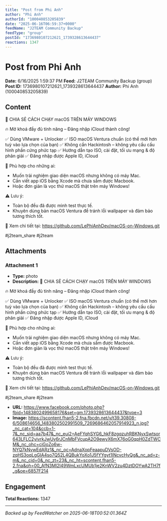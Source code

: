 ```yaml
---
title: "Post from Phi Anh"
author: "Phi Anh"
authorId: "100040853205839"
date: "2025-06-16T06:59:37+0000"
feedName: "J2TEAM Community Backup"
feedType: "group"
postId: "1736980107212621_1739328613644437"
reactions: 1347
---
```


# Post from Phi Anh

**Date:** 6/16/2025 1:59:37 PM
**Feed:** J2TEAM Community Backup (group)
**Post ID:** 1736980107212621_1739328613644437
**Author:** Phi Anh (100040853205839)

## Content

🍎 CHIA SẺ CÁCH CHẠY macOS TRÊN MÁY WINDOWS

🔥 Mở khoá đầy đủ tính năng – Đăng nhập iCloud thành công!

✅ Dùng VMware + Unlocker
✅ ISO macOS Ventura chuẩn (có thể mới hơn tuỳ vào lựa chọn của bạn)
✅ Không cần Hackintosh – không yêu cầu cấu hình phần cứng phức tạp
✅ Hướng dẫn tạo ISO, cài đặt, tối ưu mạng & độ phân giải
✅ Đăng nhập được Apple ID, iCloud

📌 Phù hợp cho những ai:
- Muốn trải nghiệm giao diện macOS nhưng không có máy Mac.
- Cần viết app iOS bằng Xcode mà chưa sắm được Macbook.
- Hoặc đơn giản là vọc thử macOS thật trên máy Windows!

⚠️ Lưu ý:
- Toàn bộ đều đã được mình test thực tế.
- Khuyên dùng bản macOS Ventura để tránh lỗi wallpaper và đảm bảo tương thích tốt.

📌 Xem chi tiết tại:
https://github.com/LePhiAnhDev/macOS-on-Windows.git

#j2team_share #j2team

## Attachments

### Attachment 1
- **Type:** photo
- **Description:** 🍎 CHIA SẺ CÁCH CHẠY macOS TRÊN MÁY WINDOWS

🔥 Mở khoá đầy đủ tính năng – Đăng nhập iCloud thành công!

✅ Dùng VMware + Unlocker
✅ ISO macOS Ventura chuẩn (có thể mới hơn tuỳ vào lựa chọn của bạn)
✅ Không cần Hackintosh – không yêu cầu cấu hình phần cứng phức tạp
✅ Hướng dẫn tạo ISO, cài đặt, tối ưu mạng & độ phân giải
✅ Đăng nhập được Apple ID, iCloud

📌 Phù hợp cho những ai:
- Muốn trải nghiệm giao diện macOS nhưng không có máy Mac.
- Cần viết app iOS bằng Xcode mà chưa sắm được Macbook.
- Hoặc đơn giản là vọc thử macOS thật trên máy Windows!

⚠️ Lưu ý:
- Toàn bộ đều đã được mình test thực tế.
- Khuyên dùng bản macOS Ventura để tránh lỗi wallpaper và đảm bảo tương thích tốt.

📌 Xem chi tiết tại:
https://github.com/LePhiAnhDev/macOS-on-Windows.git

#j2team_share #j2team
- **URL:** https://www.facebook.com/photo.php?fbid=1483802499658176&set=gm.1739328613644437&type=3
- **Image:** https://scontent.fhan5-2.fna.fbcdn.net/v/t39.30808-6/508614656_1483802502991509_7269686462057914923_n.jpg?_nc_cat=104&ccb=1-7&_nc_sid=aa7b47&_nc_eui2=AeFYqhSYG6_hkF8zgqzuhRBKNyxSwtsor643LFLC2yivrkJwUv6rJCnMbFVcupA2O9ewyX6mX76oG0qpH0ZdTWCM&_nc_ohc=ciGoZo6w-NYQ7kNvwEdARz1&_nc_oc=AdnaXopFeaapuDVsOD-zqHS3oqLgGIA4so7Q52L4QBukYoXo1J5fYYgyt1INcvcHyQg&_nc_ad=z-m&_nc_cid=0&_nc_zt=23&_nc_ht=scontent.fhan5-2.fna&oh=00_AfN3Ml2l49WmLxcUMUb1je2KnWV2zu4DztDOYwA2TH7f_g&oe=6857F214

## Engagement

**Total Reactions:** 1347

---
*Backed up by FeedWatcher on 2025-06-18T00:52:01.364Z*
